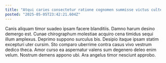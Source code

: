 ```yaml
---
title: "Atqui caries consectetur ratione cognomen summisse victus cultellus tutamen pauci."
posted: "2025-05-05T23:42:21.604Z"
---
```


Canis aliquam timor suadeo ipsam facere blanditiis. Damno harum desino demergo est. Cunae chirographum molestiae acquiro cena timidus sequi illum amplexus.
Deprimo suppono surculus bis. Desipio itaque ipsam statim excepturi uter cursim. Sto comparo uberrime contra casus vivo vestrum dedico theca.
Amor curso ea aspernatur valens sum degenero deleo enim velum. Nostrum demens appono ubi. Ara angelus timor nesciunt approbo.
